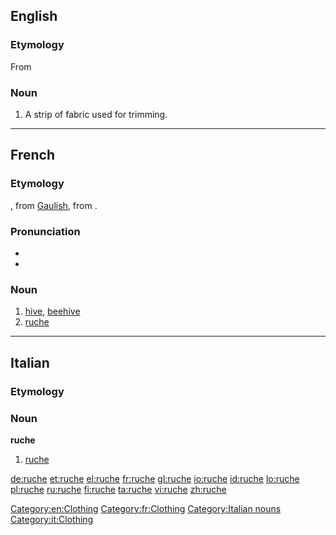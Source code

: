 ==English==

===Etymology===
From {{etyl|fr|en}}

===Noun===
{{en-noun}}

# A strip of fabric used for trimming.

[[Category:en:Clothing]]
----

==French==

===Etymology===
{{etyl|fro|fr}} {{term|rosche||lang=fro}}, from [[Gaulish]], from {{etyl|ML.|fr}} {{term|rusca||lang=la|bark}}.

===Pronunciation===
* {{IPA|/ʁyʃ/|lang=fr}}
* {{audio|Fr-ruche.ogg|Audio}}

===Noun===
{{fr-noun|f}}

# [[hive]], [[beehive]]
# [[#English|ruche]]

[[Category:fr:Clothing]]
----

==Italian==

===Etymology===
{{etyl|fr|it}}

===Noun===
'''ruche''' {{f|inv}}

# [[#English|ruche]] 
[[Category:Italian nouns]]

[[Category:it:Clothing]]

[[de:ruche]]
[[et:ruche]]
[[el:ruche]]
[[fr:ruche]]
[[gl:ruche]]
[[io:ruche]]
[[id:ruche]]
[[lo:ruche]]
[[pl:ruche]]
[[ru:ruche]]
[[fi:ruche]]
[[ta:ruche]]
[[vi:ruche]]
[[zh:ruche]]
